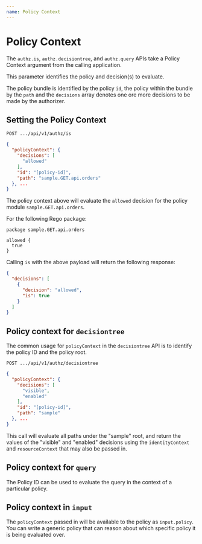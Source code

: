 ```yaml
---
name: Policy Context
---
```


# Policy Context

The `authz.is`, `authz.decisiontree`, and `authz.query` APIs take a Policy Context argument from the calling application. 

This parameter identifies the policy and decision(s) to evaluate. 

The policy bundle is identified by the policy `id`, the policy within the bundle by the `path` and the `decisions` array denotes one ore more decisions to be made by the authorizer.

## Setting the Policy Context

`POST .../api/v1/authz/is`
```json
{
  "policyContext": {
    "decisions": [
      "allowed"
    ],
    "id": "[policy-id]",
    "path": "sample.GET.api.orders"
  }, ...
}
```

The policy context above will evaluate the `allowed` decision for the policy module 
`sample.GET.api.orders`. 

For the following Rego package:

```rego
package sample.GET.api.orders

allowed {
  true
}
```

Calling `is` with the above payload will return the following response:

```json
{
  "decisions": [
    {
      "decision": "allowed",
      "is": true
    }
  ]
}
```

## Policy context for `decisiontree`

The common usage for `policyContext` in the `decisiontree` API is to identify the policy ID and the policy root.

`POST .../api/v1/authz/decisiontree`
```json
{
  "policyContext": {
    "decisions": [
      "visible",
      "enabled"
    ],
    "id": "[policy-id]",
    "path": "sample"
  }, ...
}
```

This call will evaluate all paths under the "sample" root, and return the values of the "visible" and "enabled" decisions 
using the `identityContext` and `resourceContext` that may also be passed in.

## Policy context for `query`

The Policy ID can be used to evaluate the query in the context of a particular policy.

## Policy context in `input`

The `policyContext` passed in will be available to the policy as `input.policy`. You can write a generic policy 
that can reason about which specific policy it is being evaluated over.

